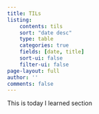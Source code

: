 ```yaml
---
title: TILs
listing: 
    contents: tils
    sort: "date desc"
    type: table
    categories: true
    fields: [date, title]
    sort-ui: false
    filter-ui: false
page-layout: full
author: ''
comments: false
---
```


This is today I learned section